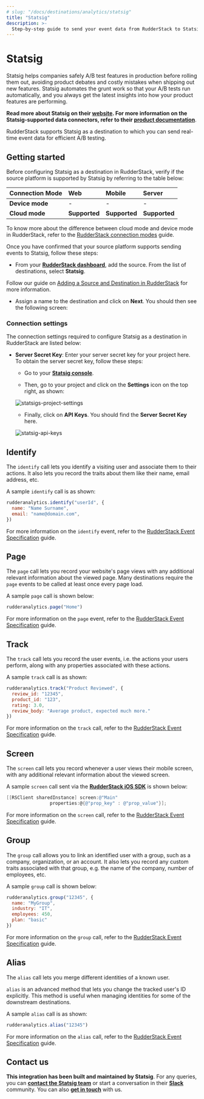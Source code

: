 ```yaml
---
# slug: "/docs/destinations/analytics/statsig"
title: "Statsig"
description: >-
  Step-by-step guide to send your event data from RudderStack to Statsig.
---
```


# Statsig

Statsig helps companies safely A/B test features in production before rolling them out, avoiding product debates and costly mistakes when shipping out new features. Statsig automates the grunt work so that your A/B tests run automatically, and you always get the latest insights into how your product features are performing.

<div class="successBlock">

  <strong>Read more about Statsig on their <a href="https://statsig.com/">website</a>. For more information on the Statsig-supported data connectors, refer to their <a href="https://docs.statsig.com/integrations/data-connectors">product documentation</a></strong>.
</div>

RudderStack supports Statsig as a destination to which you can send real-time event data for efficient A/B testing.

## Getting started

Before configuring Statsig as a destination in RudderStack, verify if the source platform is supported by Statsig by referring to the table below:

| Connection Mode     | Web           | Mobile                 | Server        |
| :------------------ | :------------ | :--------------------- | :-------------|
| **Device mode**     | -             | -                      | -             |
| **Cloud mode**      | **Supported** | **Supported**          | **Supported** |

<div class="infoBlock">
 
 To know more about the difference between cloud mode and device mode in RudderStack, refer to the <a href="https://rudderstack.com/docs/connections/rudderstack-connection-modes/">RudderStack connection modes</a> guide.
</div>

Once you have confirmed that your source platform supports sending events to Statsig, follow these steps:

* From your [**RudderStack dashboard**](https://app.rudderstack.com/), add the source. From the list of destinations, select **Statsig**.

<div class="infoBlock">
 
 Follow our guide on <a href="https://rudderstack.com/docs/connections/adding-source-and-destination-rudderstack/">Adding a Source and Destination in RudderStack</a> for more information.
</div>

* Assign a name to the destination and click on **Next**. You should then see the following screen:

### Connection settings

The connection settings required to configure Statsig as a destination in RudderStack are listed below:

- **Server Secret Key**: Enter your server secret key for your project here. To obtain the server secret key, follow these steps:

  - Go to your [**Statsig console**](https://console.statsig.com).

  - Then, go to your project and click on the **Settings** icon on the top right, as shown:
  
  ![statsigs-project-settings](https://user-images.githubusercontent.com/59817155/148930736-70d5d1d4-ac54-4bbb-bfce-10a8939247f2.png)

  - Finally, click on **API Keys**. You should find the **Server Secret Key** here.

  ![statsig-api-keys](https://user-images.githubusercontent.com/59817155/148930921-5855f1be-cf90-4922-b6f1-db5e04198892.png)

## Identify

The `identify` call lets you identify a visiting user and associate them to their actions. It also lets you record the traits about them like their name, email address, etc.

A sample `identify` call is as shown:

```javascript
rudderanalytics.identify("userId", {
  name: "Name Surname",
  email: "name@domain.com",
})
```

<div class="infoBlock">
 
  For more information on the <code class="inline-code">identify</code> event, refer to the <a href="https://rudderstack.com/docs/rudderstack-api/api-specification/rudderstack-spec/identify/">RudderStack Event Specification</a> guide.
</div>

## Page

The `page` call lets you record your website's page views with any additional relevant information about the viewed page. Many destinations require the `page` events to be called at least once every page load.

A sample `page` call is shown below:

```javascript
rudderanalytics.page("Home")
```

<div class="infoBlock">
 
  For more information on the <code class="inline-code">page</code> event, refer to the <a href="https://rudderstack.com/docs/rudderstack-api/api-specification/rudderstack-spec/page/">RudderStack Event Specification</a> guide.
</div>

## Track

The `track` call lets you record the user events, i.e. the actions your users perform, along with any properties associated with these actions.

A sample `track` call is as shown:

```javascript
rudderanalytics.track("Product Reviewed", {
  review_id: "12345",
  product_id: "123",
  rating: 3.0,
  review_body: "Average product, expected much more."
})
```

<div class="infoBlock">
 
  For more information on the <code class="inline-code">track</code> call, refer to the <a href="https://rudderstack.com/docs/rudderstack-api/api-specification/rudderstack-spec/track/">RudderStack Event Specification</a> guide.
</div>

## Screen

The `screen` call lets you record whenever a user views their mobile screen, with any additional relevant information about the viewed screen.

A sample `screen` call sent via the [**RudderStack iOS SDK**](https://rudderstack.com/docs/stream-sources/rudderstack-sdk-integration-guides/rudderstack-ios-sdk/) is shown below:

```objectivec
[[RSClient sharedInstance] screen:@"Main"
                properties:@{@"prop_key" : @"prop_value"}];
```

<div class="infoBlock">
 
  For more information on the <code class="inline-code">screen</code> call, refer to the <a href="https://rudderstack.com/docs/rudderstack-api/api-specification/rudderstack-spec/screen/">RudderStack Event Specification</a> guide.
</div>

## Group

The `group` call allows you to link an identified user with a group, such as a company, organization, or an account. It also lets you record any custom traits associated with that group, e.g. the name of the company, number of employees, etc.

A sample `group` call is shown below:

```javascript
rudderanalytics.group("12345", {
  name: "MyGroup",
  industry: "IT",
  employees: 450,
  plan: "basic"
})
```

<div class="infoBlock">
 
  For more information on the <code class="inline-code">group</code> call, refer to the <a href="https://rudderstack.com/docs/rudderstack-api/api-specification/rudderstack-spec/group/">RudderStack Event Specification</a> guide.
</div>

## Alias

The `alias` call lets you merge different identities of a known user.

<div class="infoBlock">

<code class="inline-code">alias</code> is an advanced method that lets you change the tracked user's ID explicitly. This method is useful when managing identities for some of the downstream destinations.
</div>

A sample `alias` call is as shown:

```javascript
rudderanalytics.alias("12345")
```

<div class="infoBlock">
 
  For more information on the <code class="inline-code">alias</code> call, refer to the <a href="https://rudderstack.com/docs/rudderstack-api/api-specification/rudderstack-spec/alias/">RudderStack Event Specification</a> guide.
</div>

## Contact us

**This integration has been built and maintained by Statsig**. For any queries, you can [**contact the Statsig team**](https://statsig.com/contact) or start a conversation in their [**Slack**](https://statsigcommunity.slack.com/) community. You can also [**get in touch**](mailto:%20docs@rudderstack.com) with us.
